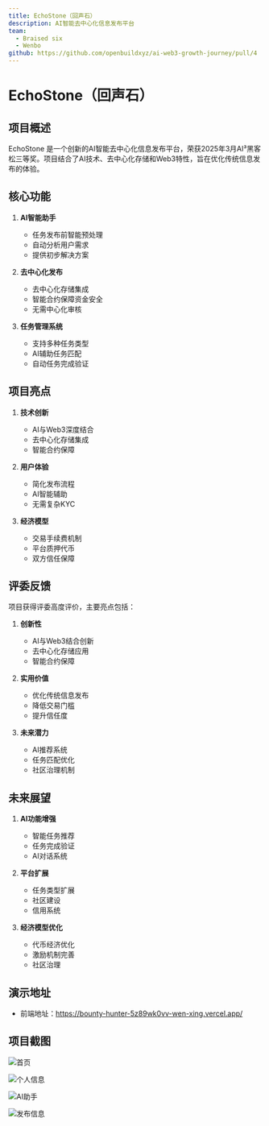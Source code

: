 ```yaml
---
title: EchoStone（回声石）
description: AI智能去中心化信息发布平台
team:
  - Braised six
  - Wenbo
github: https://github.com/openbuildxyz/ai-web3-growth-journey/pull/4
---
```


# EchoStone（回声石）

## 项目概述

EchoStone 是一个创新的AI智能去中心化信息发布平台，荣获2025年3月AI³黑客松三等奖。项目结合了AI技术、去中心化存储和Web3特性，旨在优化传统信息发布的体验。

## 核心功能

1. **AI智能助手**
   - 任务发布前智能预处理
   - 自动分析用户需求
   - 提供初步解决方案

2. **去中心化发布**
   - 去中心化存储集成
   - 智能合约保障资金安全
   - 无需中心化审核

3. **任务管理系统**
   - 支持多种任务类型
   - AI辅助任务匹配
   - 自动任务完成验证

## 项目亮点

1. **技术创新**
   - AI与Web3深度结合
   - 去中心化存储集成
   - 智能合约保障

2. **用户体验**
   - 简化发布流程
   - AI智能辅助
   - 无需复杂KYC

3. **经济模型**
   - 交易手续费机制
   - 平台质押代币
   - 双方信任保障

## 评委反馈

项目获得评委高度评价，主要亮点包括：

1. **创新性**
   - AI与Web3结合创新
   - 去中心化存储应用
   - 智能合约保障

2. **实用价值**
   - 优化传统信息发布
   - 降低交易门槛
   - 提升信任度

3. **未来潜力**
   - AI推荐系统
   - 任务匹配优化
   - 社区治理机制

## 未来展望

1. **AI功能增强**
   - 智能任务推荐
   - 任务完成验证
   - AI对话系统

2. **平台扩展**
   - 任务类型扩展
   - 社区建设
   - 信用系统

3. **经济模型优化**
   - 代币经济优化
   - 激励机制完善
   - 社区治理

## 演示地址

* 前端地址：https://bounty-hunter-5z89wk0vv-wen-xing.vercel.app/

## 项目截图

![首页](/showcase/2025-03/echo-stone/首页.png)

![个人信息](/showcase/2025-03/echo-stone/个人信息.png)

![AI助手](/showcase/2025-03/echo-stone/助手.png)

![发布信息](/showcase/2025-03/echo-stone/发布信息.png)

